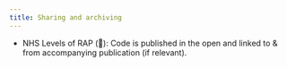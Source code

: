 ```yaml
---
title: Sharing and archiving
---
```


:::{.guidelines}
* NHS Levels of RAP (🥉): Code is published in the open and linked to & from accompanying publication (if relevant).
:::

